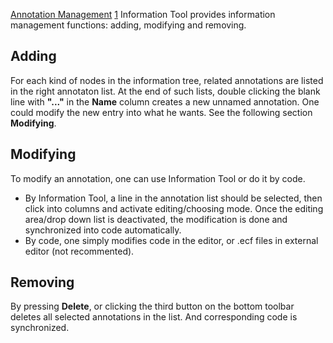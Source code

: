 [[Property:title|Annotation Management]]
[[Property:weight|1]]
Information Tool provides information management functions: adding, modifying and removing. 
{{note| '''Note: '''Annotation management is only available in lists coresponding to nodes rather than tag nodes - all tags and "Items without tag". }}

==Adding==

For each kind of nodes in the information tree, related annotations are listed in the right annotaton list. At the end of such lists, double clicking the blank line with '''"..."''' in the '''Name''' column creates a new unnamed annotation. One could modify the new entry into what he wants. See the following section '''Modifying'''.

==Modifying==

To modify an annotation, one can use Information Tool or do it by code.
*  By Information Tool, a line in the annotation list should be selected, then click into columns and activate editing/choosing mode. Once the editing area/drop down list is deactivated, the modification is done and synchronized into code automatically. 
*  By code, one simply modifies code in the editor, or .ecf files in external editor (not recommented). 
{{seealso| '''See Also''' <br/>
[[EIS: Outgoing|Syntax for Annotations]]  }}


==Removing==

By pressing '''Delete''', or clicking the third button on the bottom toolbar deletes all selected annotations in the list. And corresponding code is synchronized.

{{note| '''Note: '''Annotation list can be multi-selected. }}

{{note| All means to manage annotations via the tool are inreversible, except that the location - class or feature - has been opened in the editor, thus undo can be achieved via the editor. Removing is prompted on user demands. The tag tree is automatically updated when annotations are added/modified/removed or through system sweeping. }}




